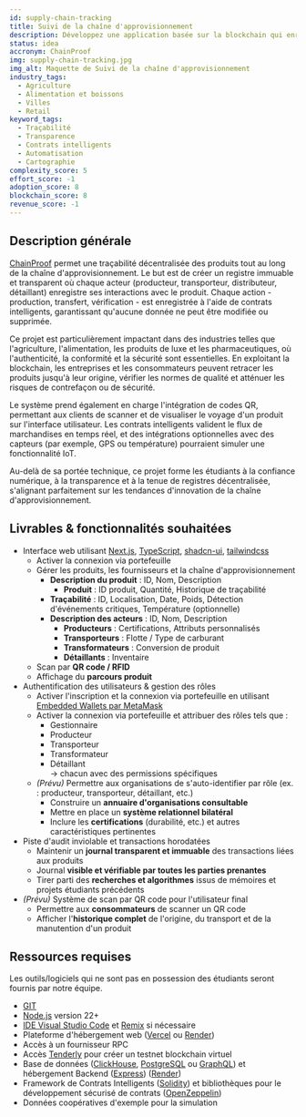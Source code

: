 ```yaml
---
id: supply-chain-tracking
title: Suivi de la chaîne d'approvisionnement
description: Développez une application basée sur la blockchain qui enregistre chaque étape du voyage d'un produit sur la chaîne. Chaque capteur et acteur IoT (producteur, expéditeur, vendeur) enregistre des actions sur la chaîne pour créer un historique inviolable et traçable. Les smart contracts vérifient les transactions et tamponnent les points de contrôle. Ce système assure l'authenticité, combat la fraude et améliore la transparence dans de nombreuses industries telles que l'alimentation, la construction, la pharma, etc.
status: idea
accronym: ChainProof
img: supply-chain-tracking.jpg
img_alt: Maquette de Suivi de la chaîne d'approvisionnement
industry_tags:
  - Agriculture
  - Alimentation et boissons
  - Villes
  - Retail
keyword_tags:
  - Traçabilité
  - Transparence
  - Contrats intelligents
  - Automatisation
  - Cartographie
complexity_score: 5
effort_score: -1
adoption_score: 8
blockchain_score: 8
revenue_score: -1
---
```


## Description générale

[ChainProof](https://chainproof.monark.io) permet une traçabilité décentralisée des produits tout au long de la chaîne d'approvisionnement. Le but est de créer un registre immuable et transparent où chaque acteur (producteur, transporteur, distributeur, détaillant) enregistre ses interactions avec le produit. Chaque action - production, transfert, vérification - est enregistrée à l'aide de contrats intelligents, garantissant qu'aucune donnée ne peut être modifiée ou supprimée.

Ce projet est particulièrement impactant dans des industries telles que l'agriculture, l'alimentation, les produits de luxe et les pharmaceutiques, où l'authenticité, la conformité et la sécurité sont essentielles. En exploitant la blockchain, les entreprises et les consommateurs peuvent retracer les produits jusqu'à leur origine, vérifier les normes de qualité et atténuer les risques de contrefaçon ou de sécurité.

Le système prend également en charge l'intégration de codes QR, permettant aux clients de scanner et de visualiser le voyage d'un produit sur l'interface utilisateur. Les contrats intelligents valident le flux de marchandises en temps réel, et des intégrations optionnelles avec des capteurs (par exemple, GPS ou température) pourraient simuler une fonctionnalité IoT.

Au-delà de sa portée technique, ce projet forme les étudiants à la confiance numérique, à la transparence et à la tenue de registres décentralisée, s'alignant parfaitement sur les tendances d'innovation de la chaîne d'approvisionnement.

## Livrables & fonctionnalités souhaitées

- Interface web utilisant [Next.js](https://nextjs.org), [TypeScript](https://www.typescriptlang.org), [shadcn-ui](https://ui.shadcn.com/), [tailwindcss](https://tailwindcss.com)
    - Activer la connexion via portefeuille  
    - Gérer les produits, les fournisseurs et la chaîne d'approvisionnement  
        - **Description du produit** : ID, Nom, Description  
            - **Produit** : ID produit, Quantité, Historique de traçabilité  
        - **Traçabilité** : ID, Localisation, Date, Poids, Détection d'événements critiques, Température (optionnelle)  
        - **Description des acteurs** : ID, Nom, Description  
            - **Producteurs** : Certifications, Attributs personnalisés  
            - **Transporteurs** : Flotte / Type de carburant  
            - **Transformateurs** : Conversion de produit  
            - **Détaillants** : Inventaire  
    - Scan par **QR code / RFID**  
    - Affichage du **parcours produit**
- Authentification des utilisateurs & gestion des rôles
    - Activer l'inscription et la connexion via portefeuille en utilisant [Embedded Wallets par MetaMask](https://metamask.io/developer/embedded-wallets)  
    - Activer la connexion via portefeuille et attribuer des rôles tels que :  
        - Gestionnaire  
        - Producteur  
        - Transporteur  
        - Transformateur  
        - Détaillant  
      → chacun avec des permissions spécifiques  
    - *(Prévu)* Permettre aux organisations de s'auto-identifier par rôle (ex. : producteur, transporteur, détaillant, etc.)  
        - Construire un **annuaire d'organisations consultable**  
        - Mettre en place un **système relationnel bilatéral**  
        - Inclure les **certifications** (durabilité, etc.) et autres caractéristiques pertinentes  
- Piste d'audit inviolable et transactions horodatées
    - Maintenir un **journal transparent et immuable** des transactions liées aux produits  
    - Journal **visible et vérifiable par toutes les parties prenantes**  
    - Tirer parti des **recherches et algorithmes** issus de mémoires et projets étudiants précédents  
- *(Prévu)* Système de scan par QR code pour l'utilisateur final 
    - Permettre aux **consommateurs** de scanner un QR code  
    - Afficher l'**historique complet** de l'origine, du transport et de la manutention d'un produit  


## Ressources requises

Les outils/logiciels qui ne sont pas en possession des étudiants seront fournis par notre équipe.

- [GIT](https://git-scm.com/)
- [Node.js](https://nodejs.org/) version 22+
- [IDE Visual Studio Code](https://code.visualstudio.com/) et [Remix](https://remix-project.org/) si nécessaire
- Plateforme d'hébergement web ([Vercel](https://vercel.com/) ou [Render](https://render.com/))
- Accès à un fournisseur RPC
- Accès [Tenderly](https://tenderly.co/) pour créer un testnet blockchain virtuel
- Base de données ([ClickHouse](https://clickhouse.com/), [PostgreSQL](https://www.postgresql.org/) ou [GraphQL](https://graphql.org/)) et hébergement Backend ([Express](https://expressjs.com/)) ([Render](https://render.com/))
- Framework de Contrats Intelligents ([Solidity](https://soliditylang.org/)) et bibliothèques pour le développement sécurisé de contrats ([OpenZeppelin](https://www.openzeppelin.com/))
- Données coopératives d'exemple pour la simulation
